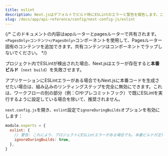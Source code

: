 ```yaml
---
title: eslint
description: Next.jsはデフォルトでビルド時にESLintのエラーと警告を報告します。ここでこの挙動を無効にする方法を学びます。
slug: /docs/app/api-reference/config/next-config-js/eslint
---
```


{/* このドキュメントの内容はappルーターとpagesルーターで共有されます。`<PagesOnly>コンテンツ</PagesOnly>`コンポーネントを使用して、Pagesルーター固有のコンテンツを追加できます。共有コンテンツはコンポーネントでラップしないでください。 */}

プロジェクト内でESLintが検出された場合、Next.jsはエラーが存在すると**本番ビルド**（`next build`）を失敗させます。

アプリケーションにESLintエラーがある場合でもNext.jsに本番コードを生成させたい場合は、組み込みのリンティングステップを完全に無効にできます。これは、ワークフローの別の部分（例：CIやプレコミットフック）で既にESLintを実行するように設定している場合を除いて、推奨されません。

`next.config.js`を開き、`eslint`設定で`ignoreDuringBuilds`オプションを有効にします：

```js filename="next.config.js"
module.exports = {
  eslint: {
    // 警告: これにより、プロジェクトにESLintエラーがある場合でも、本番ビルドが正常に完了できるようになります。
    ignoreDuringBuilds: true,
  },
}
```

